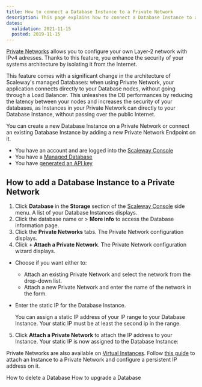 ```yaml
---
title: How to connect a Database Instance to a Private Network
description: This page explains how to connect a Database Instance to a Private Network
dates:
  validation: 2021-11-15
  posted: 2019-11-15
---
```


[Private Networks](/network/vpc/quickstart/) allows you to configure your own Layer-2 network with IPv4 adresses. Thanks to this feature, you enhance the security of your systems architecture by isolating it from the Internet. 

This feature comes with a significant change in the architecture of Scaleway's managed Databases: when using Private Network, your application connects directly to your Database nodes, without going through a Load Balancer. 
This unleashes the DB performances by reducing the latency between your nodes and increases the security of your databases, as Instances in your Private Network can directly to your Database Instance, without passing over the public Internet.

You can create a new Database Instance on a Private Network or connect an existing Database Instance by adding a new Private Network Endpoint on it. 

<Message type="requirement">

- You have an account and are logged into the [Scaleway Console](https://console.scaleway.com)
- You have a [Managed Database](/storage/database/concepts/#managed-database/)
- You have [generated an API key](/console/my-project/how-to/generate-api-key/)

</Message>

## How to add a Database Instance to a Private Network

1. Click **Database** in the **Storage** section of the [Scaleway Console](https://console.scaleway.com) side menu. A list of your Database Instances displays.
2. Click the database name or <Icon name="more" /> > **More info** to access the Database information page.
3. Click the **Private Networks** tabs. The Private Network configuration displays.
4. Click **+ Attach a Private Network**. The Private Network configuration wizard displays.
  * Choose if you want either to:
    * Attach an existing Private Network and select the network from the drop-down list.
    * Attach a new Private Network and enter the name of the network in the form. 
  * Enter the static IP for the Database Instance. 
    <Message type="note">

    You can assign a static IP address of your IP range to your Database Instance. Your static IP must be at least the second ip in the range.

    </Message>
5. Click **Attach a Private Network** to attach the IP address to your Instance. Your static IP is now assigned to the Database Instance: 



<Message type="tip">

Private Networks are also available on [Virtual Instances](https://www.scaleway.com/en/virtual-instances/). Follow [this guide](/compute/instances/how-to/use-private-networks/) to attach an Instance to a Private Network and configure a persistent IP address on it.

</Message>

<Navigation title="See Also">
  <NextButton to="/storage/database/how-to/delete-a-database/">How to delete a Database</NextButton>
  <PreviousButton to="/storage/database/how-to/upgrade-a-database/">How to upgrade a Database</PreviousButton>
</Navigation>